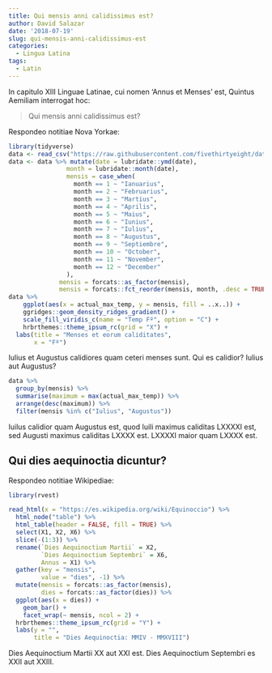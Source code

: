 ```yaml
---
title: Qui mensis anni calidissimus est?
author: David Salazar
date: '2018-07-19'
slug: qui-mensis-anni-calidissimus-est
categories:
  - Lingua Latina
tags:
  - Latin
---
```


In capitulo XIII Linguae Latinae, cui nomen 'Annus et Menses' est, Quintus Aemiliam interrogat hoc: 

> Qui mensis anni calidissimus est? 

Respondeo notitiae Nova Yorkae:

```r
library(tidyverse)
data <- read_csv("https://raw.githubusercontent.com/fivethirtyeight/data/master/us-weather-history/KNYC.csv")
data <- data %>% mutate(date = lubridate::ymd(date),
                month = lubridate::month(date),
                mensis = case_when(
                  month == 1 ~ "Ianuarius",
                  month == 2 ~ "Februarius",
                  month == 3 ~ "Martius",
                  month == 4 ~ "Aprilis",
                  month == 5 ~ "Maius",
                  month == 6 ~ "Iunius",
                  month == 7 ~ "Iulius",
                  month == 8 ~ "Augustus",
                  month == 9 ~ "Septiembre",
                  month == 10 ~ "October",
                  month == 11 ~ "November", 
                  month == 12 ~ "December"
                ),
              mensis = forcats::as_factor(mensis),
              mensis = forcats::fct_reorder(mensis, month, .desc = TRUE))
data %>% 
    ggplot(aes(x = actual_max_temp, y = mensis, fill = ..x..)) +
    ggridges::geom_density_ridges_gradient() +
    scale_fill_viridis_c(name = "Temp Fº", option = "C") +
    hrbrthemes::theme_ipsum_rc(grid = "X") +
  labs(title = "Menses et eorum caliditates", 
       x = "Fº")
```

Iulius et Augustus calidiores quam ceteri menses sunt. Qui es calidior? Iulius aut Augustus?

```r
data %>% 
  group_by(mensis) %>% 
  summarise(maximum = max(actual_max_temp)) %>% 
  arrange(desc(maximum)) %>% 
  filter(mensis %in% c("Iulius", "Augustus")) 
```

Iuilus calidior quam Augustus est, quod Iuili maximus caliditas LXXXXI est, sed Augusti maximus caliditas LXXXX est. LXXXXI maior quam LXXXX est. 

## Qui dies aequinoctia dicuntur?

Respondeo notitiae Wikipediae:

```r
library(rvest)

read_html(x = "https://es.wikipedia.org/wiki/Equinoccio") %>% 
  html_node("table") %>% 
  html_table(header = FALSE, fill = TRUE) %>% 
  select(X1, X2, X6) %>% 
  slice(-(1:3)) %>% 
  rename(`Dies Aequinoctium Martii` = X2,
         `Dies Aequinoctium Septembri` = X6,
         Annus = X1) %>% 
  gather(key = "mensis",
         value = "dies", -1) %>% 
  mutate(mensis = forcats::as_factor(mensis),
         dies = forcats::as_factor(dies)) %>% 
  ggplot(aes(x = dies)) +
    geom_bar() +
    facet_wrap(~ mensis, ncol = 2) +
  hrbrthemes::theme_ipsum_rc(grid = "Y") +
  labs(y = "",
       title = "Dies Aequinoctia: MMIV - MMXVIII")
```

Dies Aequinoctium Martii XX aut XXI est. Dies Aequinoctium Septembri es XXII aut XXIII. 

